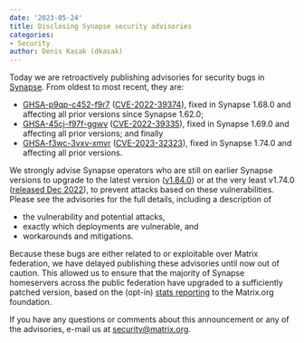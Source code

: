 ```yaml
---
date: '2023-05-24'
title: Disclosing Synapse security advisories
categories:
- Security
author: Denis Kasak (dkasak)
---
```


Today we are retroactively publishing advisories for security bugs in [Synapse](https://github.com/matrix-org/synapse/). From oldest to most recent, they are:

- [GHSA-p9qp-c452-f9r7](https://github.com/matrix-org/synapse/security/advisories/GHSA-p9qp-c452-f9r7) ([CVE-2022-39374](https://cve.mitre.org/cgi-bin/cvekey.cgi?keyword=CVE-2022-39374)), fixed in Synapse 1.68.0 and affecting all prior versions since Synapse 1.62.0;
- [GHSA-45cj-f97f-ggwv](https://github.com/matrix-org/synapse/security/advisories/GHSA-45cj-f97f-ggwv) ([CVE-2022-39335](https://cve.mitre.org/cgi-bin/cvekey.cgi?keyword=CVE-2022-39335)), fixed in Synapse 1.69.0 and affecting all prior versions; and finally
- [GHSA-f3wc-3vxv-xmvr](https://github.com/matrix-org/synapse/security/advisories/GHSA-f3wc-3vxv-xmvr) ([CVE-2023-32323](https://cve.mitre.org/cgi-bin/cvekey.cgi?keyword=CVE-2023-32323)), fixed in Synapse 1.74.0 and affecting all prior versions.

We strongly advise Synapse operators who are still on earlier Synapse versions to upgrade to the latest version ([v1.84.0](https://github.com/matrix-org/synapse/releases/tag/v1.84.0)) or at the very least v1.74.0 ([released Dec 2022](https://github.com/matrix-org/synapse/releases/tag/v1.74.0)), to prevent attacks based on these vulnerabilities. Please see the advisories for the full details, including a description of

- the vulnerability and potential attacks,
- exactly which deployments are vulnerable, and
- workarounds and mitigations.

Because these bugs are either related to or exploitable over Matrix federation, we have delayed publishing these advisories until now out of caution. This allowed us to ensure that the majority of Synapse homeservers across the public federation have upgraded to a sufficiently patched version, based on the (opt-in) [stats reporting](https://matrix-org.github.io/synapse/latest/usage/administration/monitoring/reporting_homeserver_usage_statistics.html) to the Matrix.org foundation.

If you have any questions or comments about this announcement or any of the advisories, e-mail us at [security@matrix.org](mailto:security@matrix.org).

